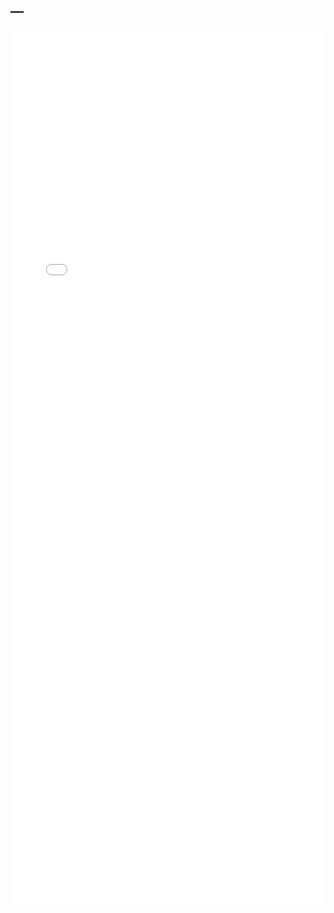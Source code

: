 ---
---

<iframe src="./helpfiles/mrmodal.html" width="100%" style="height: 100em; border: none">
</iframe>
